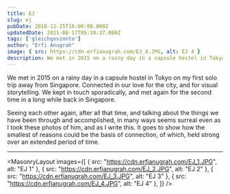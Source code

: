 ```yaml
---
title: EJ
slug: ej
pubDate: 2018-12-25T16:00:00.000Z
updatedDate: 2021-08-17T05:10:37.000Z
tags: ['gleichgesinnte']
author: "Erfi Anugrah"
image: { src: https://cdn.erfianugrah.com/EJ_4.JPG, alt: EJ 4 }
description: We met in 2015 on a rainy day in a capsule hostel in Tokyo on my first solo trip away from Singapore. Connected in our love for the city, and for visual storytelling. We kept in touch sporadically, and met again for the second time in a long while back in Singapore.
---
```


We met in 2015 on a rainy day in a capsule hostel in Tokyo on my first solo trip away from Singapore. Connected in our love for the city, and for visual storytelling. We kept in touch sporadically, and met again for the second time in a long while back in Singapore.

Seeing each other again, after all that time, and talking about the things we have been through and accomplished, in many ways seems surreal even as I took these photos of him, and as I write this. It goes to show how the smallest of reasons could be the basis of connection, of which, held strong over an extended period of time.

---

<MasonryLayout images={[
    { src: "https://cdn.erfianugrah.com/EJ_1.JPG", alt: "EJ 1" },
    { src: "https://cdn.erfianugrah.com/EJ_2.JPG", alt: "EJ 2" },
    { src: "https://cdn.erfianugrah.com/EJ_3.JPG", alt: "EJ 3" },
    { src: "https://cdn.erfianugrah.com/EJ_4.JPG", alt: "EJ 4" },
]} />